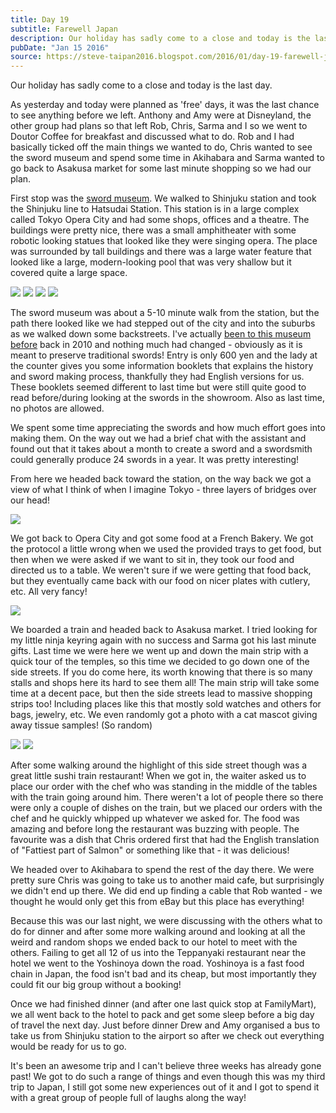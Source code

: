 ```yaml
---
title: Day 19
subtitle: Farewell Japan
description: Our holiday has sadly come to a close and today is the last day.   As yesterday and today were planned as 'free' days, it was the last chanc...
pubDate: "Jan 15 2016"
source: https://steve-taipan2016.blogspot.com/2016/01/day-19-farewell-japan.html
---
```



Our holiday has sadly come to a close and today is the last day.

As yesterday and today were planned as 'free' days, it was the last chance to see anything before we left. Anthony and Amy were at Disneyland, the other group had plans so that left Rob, Chris, Sarma and I so we went to Doutor Coffee for breakfast and discussed what to do. Rob and I had basically ticked off the main things we wanted to do, Chris wanted to see the sword museum and spend some time in Akihabara and Sarma wanted to go back to Asakusa market for some last minute shopping so we had our plan.

First stop was the [sword museum](http://www.touken.or.jp/english/). We walked to Shinjuku station and took the Shinjuku line to Hatsudai Station. This station is in a large complex called Tokyo Opera City and had some shops, offices and a theatre. The buildings were pretty nice, there was a small amphitheater with some robotic looking statues that looked like they were singing opera. The place was surrounded by tall buildings and there was a large water feature that looked like a large, modern-looking pool that was very shallow but it covered quite a large space.

<Img originalAspectRatio src="2015-taiwan-japan/andqy31xkt99mco0uzqy.jpg" />

<Grid>
  <Img src="2015-taiwan-japan/ftd8xa4ca3cltz7xylht.jpg" />
  <Img src="2015-taiwan-japan/xakrgipy2zwm3zp4d2je.jpg" />
  <Img src="2015-taiwan-japan/pnfola87gnqulayeclqb.jpg" />
</Grid>

The sword museum was about a 5-10 minute walk from the station, but the path there looked like we had stepped out of the city and into the suburbs as we walked down some backstreets. I've actually [been to this museum before](https://blog.stevenocchipinti.com/travel/2009-japan/2010-01-10-day-10-shibuya) back in 2010 and nothing much had changed - obviously as it is meant to preserve traditional swords! Entry is only 600 yen and the lady at the counter gives you some information booklets that explains the history and sword making process, thankfully they had English versions for us. These booklets seemed different to last time but were still quite good to read before/during looking at the swords in the showroom. Also as last time, no photos are allowed.

We spent some time appreciating the swords and how much effort goes into making them. On the way out we had a brief chat with the assistant and found out that it takes about a month to create a sword and a swordsmith could generally produce 24 swords in a year. It was pretty interesting!

From here we headed back toward the station, on the way back we got a view of what I think of when I imagine Tokyo - three layers of bridges over our head!

<Img originalAspectRatio src="2015-taiwan-japan/jqwvt8kwk7qfshn3x6nf.jpg" />

We got back to Opera City and got some food at a French Bakery. We got the protocol a little wrong when we used the provided trays to get food, but then when we were asked if we want to sit in, they took our food and directed us to a table. We weren't sure if we were getting that food back, but they eventually came back with our food on nicer plates with cutlery, etc. All very fancy!

<Img originalAspectRatio src="2015-taiwan-japan/gygphsebp8irjeyid2fz.jpg" />

We boarded a train and headed back to Asakusa market. I tried looking for my little ninja keyring again with no success and Sarma got his last minute gifts. Last time we were here we went up and down the main strip with a quick tour of the temples, so this time we decided to go down one of the side streets. If you do come here, its worth knowing that there is so many stalls and shops here its hard to see them all! The main strip will take some time at a decent pace, but then the side streets lead to massive shopping strips too! Including places like this that mostly sold watches and others for bags, jewelry, etc. We even randomly got a photo with a cat mascot giving away tissue samples! (So random)

<Grid>
  <Img src="2015-taiwan-japan/r5ys963ehyeko98cu6if.jpg" />
  <Img src="2015-taiwan-japan/xfy3x8i3pox5rkzzbnlk.jpg" />
</Grid>

After some walking around the highlight of this side street though was a great little sushi train restaurant! When we got in, the waiter asked us to place our order with the chef who was standing in the middle of the tables with the train going around him. There weren't a lot of people there so there were only a couple of dishes on the train, but we placed our orders with the chef and he quickly whipped up whatever we asked for. The food was amazing and before long the restaurant was buzzing with people. The favourite was a dish that Chris ordered first that had the English translation of "Fattiest part of Salmon" or something like that - it was delicious!

We headed over to Akihabara to spend the rest of the day there. We were pretty sure Chris was going to take us to another maid cafe, but surprisingly we didn't end up there. We did end up finding a cable that Rob wanted - we thought he would only get this from eBay but this place has everything!

Because this was our last night, we were discussing with the others what to do for dinner and after some more walking around and looking at all the weird and random shops we ended back to our hotel to meet with the others. Failing to get all 12 of us into the Teppanyaki restaurant near the hotel we went to the Yoshinoya down the road. Yoshinoya is a fast food chain in Japan, the food isn't bad and its cheap, but most importantly they could fit our big group without a booking!

Once we had finished dinner (and after one last quick stop at FamilyMart), we all went back to the hotel to pack and get some sleep before a big day of travel the next day. Just before dinner Drew and Amy organised a bus to take us from Shinjuku station to the airport so after we check out everything would be ready for us to go.

It's been an awesome trip and I can't believe three weeks has already gone past! We got to do such a range of things and even though this was my third trip to Japan, I still got some new experiences out of it and I got to spend it with a great group of people full of laughs along the way!
